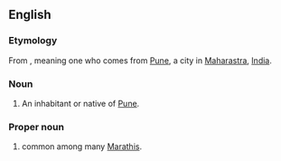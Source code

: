 ==English==
{{wikipedia|Pune}}

===Etymology===
From {{etyl|mr|en}}, meaning one who comes from [[Pune]], a city in [[Maharastra]], [[India]].

===Noun===
{{en-noun}}

# An inhabitant or native of [[Pune]].

===Proper noun===
{{en-proper noun}}

# {{surname|en|from=India|nodot=1}} common among many [[Marathi]]s.